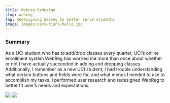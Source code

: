 ```yaml
---
title: Webreg Redesign
slug: webreg
tag: Redesigning Webreg to better serve students
image: images/sara-riano-hello.jpg
---
```


### Summary

As a UCI student who has to add/drop classes every quarter, UCI’s online enrollment system WebReg has worried me more than once about whether or 
not I have actually succeeded in adding and dropping classes. Additionally, I remember as a new UCI student, I had trouble understanding what 
certain buttons and fields were for, and what menus I needed to use to accomplish my tasks. I performed user research and redesigned WebReg to 
better fit user’s needs and expectations.

<div class="gallery">
    <Img src="./images/sara-riano-hello.jpg"/>
    <Img src="./images/sara-riano-hello.jpg"/>
</div>
